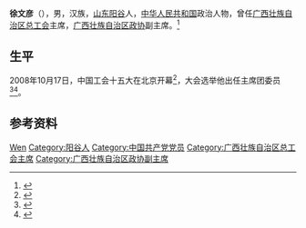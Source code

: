 '''徐文彦'''（{{bd|1945年|10月|}}），男，汉族，[[山东|山东]][[阳谷|阳谷]]人，[[中华人民共和国|中华人民共和国]]政治人物，曾任[[广西壮族自治区总工会|广西壮族自治区总工会]]主席，[[广西壮族自治区政协|广西壮族自治区政协]]副主席。<ref>{{Cite book|title=中华人民共和国职官志|author=何虎生, 李耀东, 向常福主编|publisher=中国社会出版社|year=2003|isbn=9787800883934|location=北京|pages=}}</ref>

== 生平 ==
2008年10月17日，中国工会十五大在北京开幕<ref>{{Cite book|title=中国工会章程简史 第2版|last=中华全国总工会组织部编|publisher=[[中国工人出版社|中国工人出版社]]|location=北京|year=2018.12|isbn=978-7-5008-7110-1|pages=125-126}}</ref>，大会选举他出任主席团委员<ref>{{Cite book|title=中国人物年鉴 2009|last=中国人物年鉴社|publisher=中国人物年鉴社|year=2009.12|pages=188}}</ref><ref>{{Cite book|title=中国工会十五大文件汇编|last=中国工会十五大文件组编|publisher=中国工人出版社|location=北京|year=2008.10|isbn=978-7-5008-4240-8|pages=144}}</ref>。

== 参考资料 ==
{{reflist}}

{{中华全国总工会第十五届执行委员会}}

{{Authority control}}
{{DEFAULTSORT:Xu徐}}
[[Category:徐姓|Wen]]
[[Category:阳谷人|Category:阳谷人]]
[[Category:中国共产党党员|Category:中国共产党党员]]
[[Category:广西壮族自治区总工会主席|Category:广西壮族自治区总工会主席]]
[[Category:广西壮族自治区政协副主席|Category:广西壮族自治区政协副主席]]

{{中国人物小作品}}